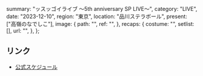   summary: "ッスッゴイライブ 〜5th anniversary SP LIVE〜",
  category: "LIVE",
  date: "2023-12-10",
  region: "東京",
  location: "品川ステラボール",
  present: ["高嶺のなでしこ"],
  image: {
    path: "",
    ref: "",
  },
  recaps: {
    costume: "",
    setlist: [],
    url: "",
  },
};

## リンク

- [公式スケジュール](https://takanenonadeshiko.jp/?p=1566)

